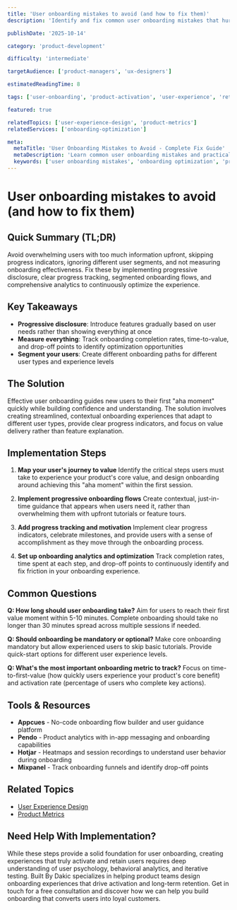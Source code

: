 ```yaml
---
title: 'User onboarding mistakes to avoid (and how to fix them)'
description: 'Identify and fix common user onboarding mistakes that hurt activation, retention, and user experience with practical solutions.'

publishDate: '2025-10-14'

category: 'product-development'

difficulty: 'intermediate'

targetAudience: ['product-managers', 'ux-designers']

estimatedReadingTime: 8

tags: ['user-onboarding', 'product-activation', 'user-experience', 'retention']

featured: true

relatedTopics: ['user-experience-design', 'product-metrics']
relatedServices: ['onboarding-optimization']

meta:
  metaTitle: 'User Onboarding Mistakes to Avoid - Complete Fix Guide'
  metaDescription: 'Learn common user onboarding mistakes and practical fixes to improve activation rates, user retention, and overall product experience.'
  keywords: ['user onboarding mistakes', 'onboarding optimization', 'product activation', 'user retention']
---
```


# User onboarding mistakes to avoid (and how to fix them)

## Quick Summary (TL;DR)

Avoid overwhelming users with too much information upfront, skipping progress indicators, ignoring different user segments, and not measuring onboarding effectiveness. Fix these by implementing progressive disclosure, clear progress tracking, segmented onboarding flows, and comprehensive analytics to continuously optimize the experience.

## Key Takeaways

- **Progressive disclosure**: Introduce features gradually based on user needs rather than showing everything at once
- **Measure everything**: Track onboarding completion rates, time-to-value, and drop-off points to identify optimization opportunities
- **Segment your users**: Create different onboarding paths for different user types and experience levels

## The Solution

Effective user onboarding guides new users to their first "aha moment" quickly while building confidence and understanding. The solution involves creating streamlined, contextual onboarding experiences that adapt to different user types, provide clear progress indicators, and focus on value delivery rather than feature explanation.

## Implementation Steps

1. **Map your user's journey to value**
   Identify the critical steps users must take to experience your product's core value, and design onboarding around achieving this "aha moment" within the first session.

2. **Implement progressive onboarding flows**
   Create contextual, just-in-time guidance that appears when users need it, rather than overwhelming them with upfront tutorials or feature tours.

3. **Add progress tracking and motivation**
   Implement clear progress indicators, celebrate milestones, and provide users with a sense of accomplishment as they move through the onboarding process.

4. **Set up onboarding analytics and optimization**
   Track completion rates, time spent at each step, and drop-off points to continuously identify and fix friction in your onboarding experience.

## Common Questions

**Q: How long should user onboarding take?**
Aim for users to reach their first value moment within 5-10 minutes. Complete onboarding should take no longer than 30 minutes spread across multiple sessions if needed.

**Q: Should onboarding be mandatory or optional?**
Make core onboarding mandatory but allow experienced users to skip basic tutorials. Provide quick-start options for different user experience levels.

**Q: What's the most important onboarding metric to track?**
Focus on time-to-first-value (how quickly users experience your product's core benefit) and activation rate (percentage of users who complete key actions).

## Tools & Resources

- **Appcues** - No-code onboarding flow builder and user guidance platform
- **Pendo** - Product analytics with in-app messaging and onboarding capabilities
- **Hotjar** - Heatmaps and session recordings to understand user behavior during onboarding
- **Mixpanel** - Track onboarding funnels and identify drop-off points

## Related Topics

- [User Experience Design](/topics/user-experience-design)
- [Product Metrics](/topics/product-metrics)

## Need Help With Implementation?

While these steps provide a solid foundation for user onboarding, creating experiences that truly activate and retain users requires deep understanding of user psychology, behavioral analytics, and iterative testing. Built By Dakic specializes in helping product teams design onboarding experiences that drive activation and long-term retention. Get in touch for a free consultation and discover how we can help you build onboarding that converts users into loyal customers.
